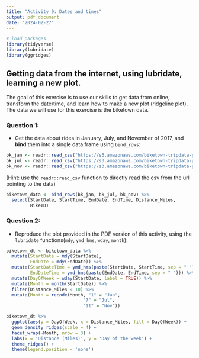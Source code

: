 ```yaml
---
title: "Activity 9: Dates and times"
output: pdf_document
date: "2024-02-27"
---
```


```r

# load packages
library(tidyverse)
library(lubridate)
library(ggridges)
```

## Getting data from the internet, using lubridate, learning a new plot.

The goal of this exercise is to use our skills to get data from online, transform the date/time, and learn how to make a new plot (ridgeline plot). The data we will use for this exercise is the biketown data.

### Question 1:

* Get the data about rides in January, July, and November of 2017, and **bind** them into a single data frame using `bind_rows`:

```r
bk_jan <- readr::read_csv("https://s3.amazonaws.com/biketown-tripdata-public/2017_01.csv")
bk_jul <- readr::read_csv("https://s3.amazonaws.com/biketown-tripdata-public/2017_07.csv")
bk_nov <- readr::read_csv("https://s3.amazonaws.com/biketown-tripdata-public/2017_11.csv")
```

(Hint: use the `readr::read_csv` function to directly read the csv from the url pointing to the data)
```r
biketown_data <- bind_rows(bk_jan, bk_jul, bk_nov) %>%
  select(StartDate, StartTime, EndDate, EndTime, Distance_Miles,
         BikeID)
```

### Question 2:

* Reproduce the plot provided in the PDF version of this activity, using the `lubridate` functions(`mdy`, `ymd_hms`, `wday`, `month`):

```r

biketown_dt <- biketown_data %>%
  mutate(StartDate = mdy(StartDate),
         EndDate = mdy(EndDate)) %>%
  mutate(StartDateTime = ymd_hms(paste(StartDate, StartTime, sep = " ")),
         EndDateTime = ymd_hms(paste(EndDate, EndTime, sep = " "))) %>%
  mutate(DayOfWeek = wday(StartDate, label = TRUE)) %>% 
  mutate(Month = month(StartDate)) %>%
  filter(Distance_Miles < 10) %>%
  mutate(Month = recode(Month, "1" = "Jan", 
                             "7" = "Jul", 
                             "11" = "Nov"))

biketown_dt %>%
  ggplot(aes(y = DayOfWeek, x = Distance_Miles, fill = DayOfWeek)) +
  geom_density_ridges(scale = 4) +
  facet_wrap(~Month, nrow = 3) +
  labs(x = 'Distance (Miles)', y = 'Day of the week') +
  theme_ridges() +
  theme(legend.position = 'none')
  
```
